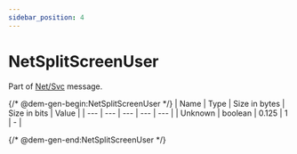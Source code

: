 ```yaml
---
sidebar_position: 4
---
```


# NetSplitScreenUser

Part of [Net/Svc](../netsvc) message.

{/* @dem-gen-begin:NetSplitScreenUser */}
| Name | Type | Size in bytes | Size in bits | Value |
| --- | --- | --- | --- | --- |
| Unknown | boolean | 0.125 | 1 | - |

{/* @dem-gen-end:NetSplitScreenUser */}
